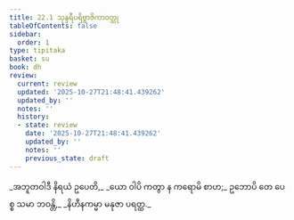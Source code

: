 ```yaml
---
title: 22.1 သုန္ဒရီပရိဗ္ဗာဇိကာဝတ္ထု
tableOfContents: false
sidebar:
  order: 1
type: tipitaka
basket: su
book: dh
review:
  current: review
  updated: '2025-10-27T21:48:41.439262'
  updated_by: ''
  notes: ''
  history:
  - state: review
    date: '2025-10-27T21:48:41.439262'
    updated_by: ''
    notes: ''
    previous_state: draft
---
```



<ReviewStatus review={frontmatter.review} showDetails={true} />

<HypothesisAnnotation frontmatter={frontmatter} />

<DynamicBreadcrumb />

<Division number="306" book="dh" e="ch" v="18" p="57">

<Paragraph number="330" type="verses" book="dh">
_အဘူတဝါဒီ နိရယံ ဥပေတိ,_  
_ယော ဝါပိ ကတွာ န ကရောမိ စာဟ;_  
ဥဘောပိ တေ ပေစ္စ သမာ ဘဝန္တိ,_  
_နိဟီနကမ္မာ မနုဇာ ပရတ္ထ._
</Paragraph>
</Division>